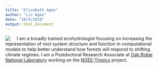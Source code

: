 ```yaml
---
title: "Elizabeth Agee"
author: "Liz Agee"
date: "10/3/2019"
output: html_document
---
```


<link rel="stylesheet" href="styles.css" type="text/css">

<img src="images/IMG_4763.jpg" style="width:25% border:10px solid; margin-right: 20px" align="left">

I am a broadly trained ecohydrologist focusing on increasing the representation of root system structure and function in computational models to help better understand how forests will respond to shifting climate regimes. I am a Postdoctoral Research Associate at [Oak Ridge National Laboratory](https://www.ornl.gov/division/esd) working on the [NGEE-Tropics](https://ngee-tropics.lbl.gov/) project.
